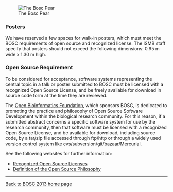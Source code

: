 [[Image:Pear.png|left|The Bosc Pear]]
=== Posters ===
We have reserved a few spaces for walk-in posters, which must meet the BOSC requirements of open source and recognized license. The ISMB staff specify that posters should not exceed the following dimensions: 0.95 m wide x 1.30 m high.

=== Open Source Requirement ===
To be considered for acceptance, software systems representing the central topic in a talk or poster submitted to BOSC must be licensed with a recognized Open Source License, and be freely available for download in source code form at the time they are reviewed.

The [[OBF|Open Bioinformatics Foundation]], which sponsors BOSC, is dedicated to promoting the practice and philosophy of Open Source Software Development within the biological research community. For this reason, if a submitted abstract concerns a specific software system for use by the research community, then that software must be licensed with a recognized Open Source License, and be available for download, including source code, by a tar/zip file accessed through ftp/http or through a widely used version control system like cvs/subversion/git/bazaar/Mercurial.

See the following websites for further information:
* [http://www.opensource.org/licenses/ Recognized Open Source Licenses]
* [http://www.opensource.org/docs/definition.php Definition of the Open Source Philosophy]


----
[[BOSC_2013|Back to BOSC 2013 home page]]